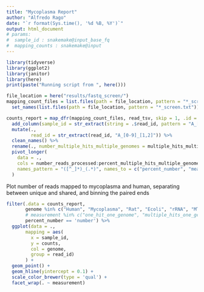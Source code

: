 ```yaml
---
title: "Mycoplasma Report"
author: "Alfredo Rago"
date: "`r format(Sys.time(), '%d %B, %Y')`"
output: html_document
# params: 
#  sample_id : snakemake@input_base_fq
#  mapping_counts : snakemake@input
---
```


```r
library(tidyverse)
library(ggplot2)
library(janitor)
library(here)
print(paste("Running script from ", here()))
```

```r
file_location = here("results/fastq_screen/")
mapping_count_files = list.files(path = file_location, pattern = "*_screen.txt", full.names = T) %>% 
  set_names(list.files(path = file_location, pattern = "*_screen.txt"))

counts_report = map_dfr(mapping_count_files, read_tsv, skip = 1, .id = "read_id") %>%
  add_column(sample_id = str_extract(string = .$read_id, pattern = "A_[0-9]{1,2}"), .after = 1) %>% 
  mutate(., 
         read_id = str_extract(read_id, "A_[0-9]_[1,2]")) %>% 
  clean_names() %>% 
  rename(., number_multiple_hits_multiple_genomes = multiple_hits_multiple_genomes) %>% 
  pivot_longer(
    data = ., 
    cols = number_reads_processed:percent_multiple_hits_multiple_genomes, 
    names_pattern = "([^_]*)_(.*)", names_to = c("percent_number", "measurement"), values_to = "counts"
  )

```



Plot number of reads mapped to mycoplasma and human, separating between unique and shared, and binning the paired ends

```r
filter(.data = counts_report, 
       genome %in% c("Human", "Mycoplasma", "Rat", "Ecoli", "rRNA", "MT", "Adapters"),
       # measurement %in% c("one_hit_one_genome", "multiple_hits_one_genome"),
       percent_number == 'number') %>% 
  ggplot(data = ., 
       mapping = aes(
         x = sample_id, 
         y = counts, 
         col = genome,
         group = read_id)
       ) +
  geom_point() +
  geom_hline(yintercept = 0.1) +
  scale_color_brewer(type = 'qual') +
  facet_wrap(. ~ measurement)

```

